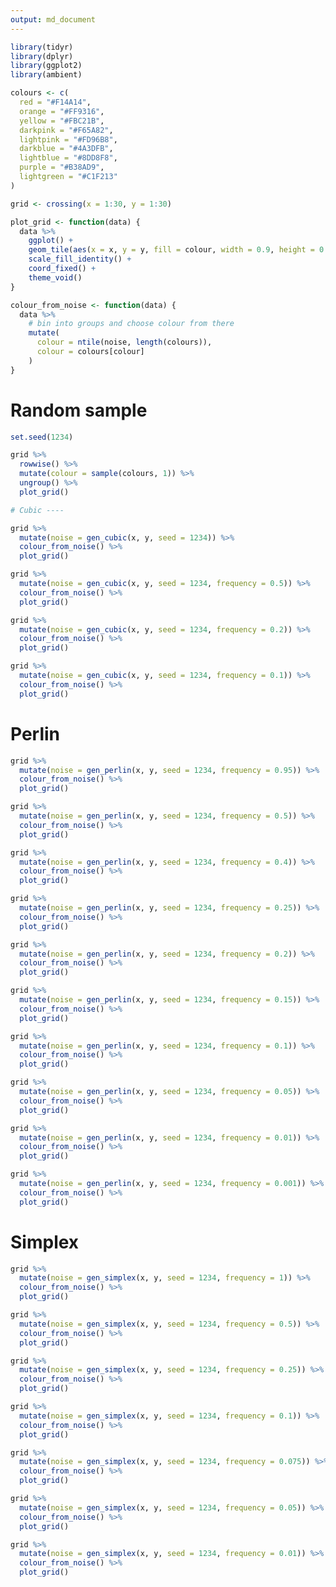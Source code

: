 ```yaml
---
output: md_document
---
```


```r
library(tidyr)
library(dplyr)
library(ggplot2)
library(ambient)

colours <- c(
  red = "#F14A14",
  orange = "#FF9316",
  yellow = "#FBC21B",
  darkpink = "#F65A82",
  lightpink = "#FD96B8",
  darkblue = "#4A3DFB",
  lightblue = "#8DD8F8",
  purple = "#B38AD9",
  lightgreen = "#C1F213"
)

grid <- crossing(x = 1:30, y = 1:30)

plot_grid <- function(data) {
  data %>%
    ggplot() +
    geom_tile(aes(x = x, y = y, fill = colour, width = 0.9, height = 0.9)) +
    scale_fill_identity() +
    coord_fixed() +
    theme_void()
}

colour_from_noise <- function(data) {
  data %>%
    # bin into groups and choose colour from there
    mutate(
      colour = ntile(noise, length(colours)),
      colour = colours[colour]
    )
}
```

# Random sample

```r
set.seed(1234)

grid %>%
  rowwise() %>%
  mutate(colour = sample(colours, 1)) %>%
  ungroup() %>%
  plot_grid()

# Cubic ----

grid %>%
  mutate(noise = gen_cubic(x, y, seed = 1234)) %>%
  colour_from_noise() %>%
  plot_grid()

grid %>%
  mutate(noise = gen_cubic(x, y, seed = 1234, frequency = 0.5)) %>%
  colour_from_noise() %>%
  plot_grid()

grid %>%
  mutate(noise = gen_cubic(x, y, seed = 1234, frequency = 0.2)) %>%
  colour_from_noise() %>%
  plot_grid()

grid %>%
  mutate(noise = gen_cubic(x, y, seed = 1234, frequency = 0.1)) %>%
  colour_from_noise() %>%
  plot_grid()
```

# Perlin

```r
grid %>%
  mutate(noise = gen_perlin(x, y, seed = 1234, frequency = 0.95)) %>%
  colour_from_noise() %>%
  plot_grid()

grid %>%
  mutate(noise = gen_perlin(x, y, seed = 1234, frequency = 0.5)) %>%
  colour_from_noise() %>%
  plot_grid()

grid %>%
  mutate(noise = gen_perlin(x, y, seed = 1234, frequency = 0.4)) %>%
  colour_from_noise() %>%
  plot_grid()

grid %>%
  mutate(noise = gen_perlin(x, y, seed = 1234, frequency = 0.25)) %>%
  colour_from_noise() %>%
  plot_grid()

grid %>%
  mutate(noise = gen_perlin(x, y, seed = 1234, frequency = 0.2)) %>%
  colour_from_noise() %>%
  plot_grid()

grid %>%
  mutate(noise = gen_perlin(x, y, seed = 1234, frequency = 0.15)) %>%
  colour_from_noise() %>%
  plot_grid()

grid %>%
  mutate(noise = gen_perlin(x, y, seed = 1234, frequency = 0.1)) %>%
  colour_from_noise() %>%
  plot_grid()

grid %>%
  mutate(noise = gen_perlin(x, y, seed = 1234, frequency = 0.05)) %>%
  colour_from_noise() %>%
  plot_grid()

grid %>%
  mutate(noise = gen_perlin(x, y, seed = 1234, frequency = 0.01)) %>%
  colour_from_noise() %>%
  plot_grid()

grid %>%
  mutate(noise = gen_perlin(x, y, seed = 1234, frequency = 0.001)) %>%
  colour_from_noise() %>%
  plot_grid()

```

# Simplex

```r
grid %>%
  mutate(noise = gen_simplex(x, y, seed = 1234, frequency = 1)) %>%
  colour_from_noise() %>%
  plot_grid()

grid %>%
  mutate(noise = gen_simplex(x, y, seed = 1234, frequency = 0.5)) %>%
  colour_from_noise() %>%
  plot_grid()

grid %>%
  mutate(noise = gen_simplex(x, y, seed = 1234, frequency = 0.25)) %>%
  colour_from_noise() %>%
  plot_grid()

grid %>%
  mutate(noise = gen_simplex(x, y, seed = 1234, frequency = 0.1)) %>%
  colour_from_noise() %>%
  plot_grid()

grid %>%
  mutate(noise = gen_simplex(x, y, seed = 1234, frequency = 0.075)) %>%
  colour_from_noise() %>%
  plot_grid()

grid %>%
  mutate(noise = gen_simplex(x, y, seed = 1234, frequency = 0.05)) %>%
  colour_from_noise() %>%
  plot_grid()

grid %>%
  mutate(noise = gen_simplex(x, y, seed = 1234, frequency = 0.01)) %>%
  colour_from_noise() %>%
  plot_grid()
```

